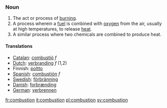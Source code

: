 ===Noun===
#The act or process of [[burn]]ing.
#A process wherein a [[fuel]] is combined with [[oxygen]] from the air, usually at high temperatures, to release [[heat]].
#A similar process where two chemicals are combined to produce heat.

====Translations====
*[[Catalan]]: [[combustió]] ''f''
*[[Dutch]]: [[verbranding]] ''f'' (1,2)
*Finnish: [[poltto]]
*[[Spanish]]: [[combustión]] ''f''
*[[Swedish]]: [[förbränning]]
*[[Danish]]: [[forbrænding]]
*[[German]]: [[verbrennen]]
[[fr:combustion]]
[[it:combustion]]
[[pl:combustion]]
[[sv:combustion]]